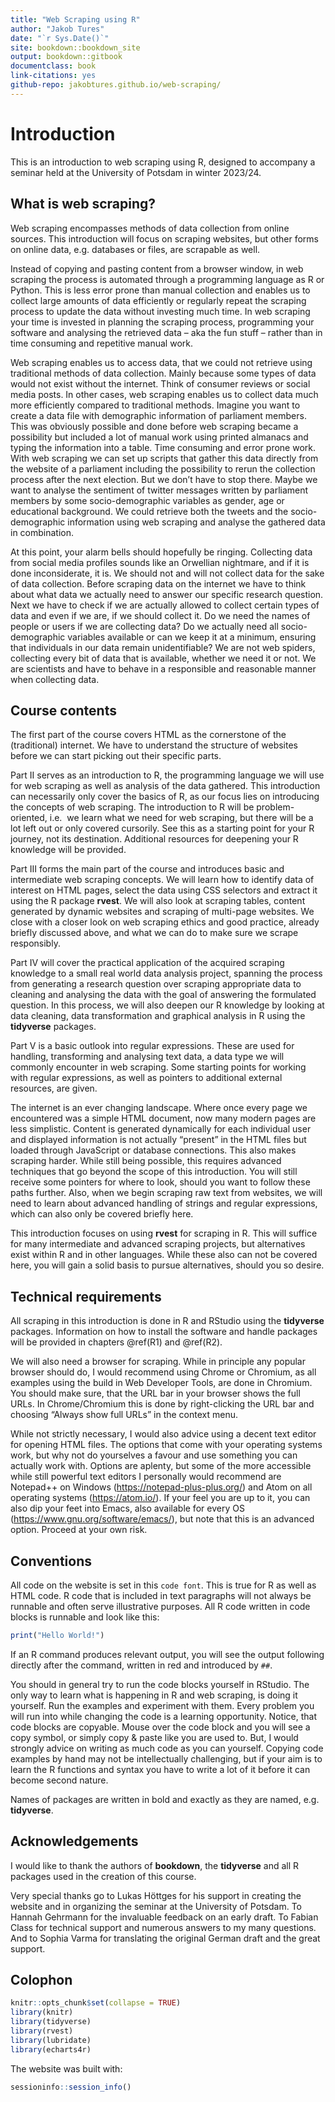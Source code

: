 ```yaml
--- 
title: "Web Scraping using R"
author: "Jakob Tures"
date: "`r Sys.Date()`"
site: bookdown::bookdown_site
output: bookdown::gitbook
documentclass: book
link-citations: yes
github-repo: jakobtures.github.io/web-scraping/
---
```


# Introduction {-}

This is an introduction to web scraping using R, designed to accompany a seminar
held at the University of Potsdam in winter 2023/24.

## What is web scraping? {-}

Web scraping encompasses methods of data collection from online sources. This
introduction will focus on scraping websites, but other forms on online data, 
e.g. databases or files, are scrapable as well.

Instead of copying and pasting content from a browser window, in web scraping 
the process is automated through a programming language as R or Python. This is
less error prone than manual collection and enables us to collect large amounts
of data efficiently or regularly repeat the scraping process to update the data
without investing much time. In web scraping your time is invested in planning 
the scraping process, programming your software and analysing the retrieved 
data -- aka the fun stuff -- rather than in time consuming and repetitive 
manual work.

Web scraping enables us to access data, that we could not retrieve using 
traditional methods of data collection. Mainly because some types of data would
not exist without the internet. Think of consumer reviews or social media 
posts. In other cases, web scraping enables us to collect data much more 
efficiently compared to traditional methods. Imagine you want to create a data 
file with demographic information of parliament members. This was obviously 
possible and done before web scraping became a possibility but included a lot of
manual work using printed almanacs and typing the information into a table. Time
consuming and error prone work. With web scraping we can set up scripts that 
gather this data directly from the website of a parliament including the 
possibility to rerun the collection process after the next election. But we 
don't have to stop there. Maybe we want to analyse the sentiment of twitter 
messages written by parliament members by some socio-demographic variables as 
gender, age or educational background. We could retrieve both the tweets and the 
socio-demographic information using web scraping and analyse the gathered data
in combination.

At this point, your alarm bells should hopefully be ringing. Collecting data 
from social media profiles sounds like an Orwellian nightmare, and if it is done
inconsiderate, it is. We should not and will not collect data for the sake of data
collection. Before scraping data on the internet we have to think about what 
data we actually need to answer our specific research question. Next we have to
check if we are actually allowed to collect certain types of data and even if we
are, if we should collect it. Do we need the names of people or users if we are
collecting data? Do we actually need all socio-demographic variables available 
or can we keep it at a minimum, ensuring that individuals in our data remain
unidentifiable? We are not web spiders, collecting every bit of data that is
available, whether we need it or not. We are scientists and have to behave in a
responsible and reasonable manner when collecting data.


## Course contents {-}

The first part of the course covers HTML as the cornerstone of the (traditional) 
internet. We have to understand the structure of websites before we can start
picking out their specific parts. 

Part II serves as an introduction to R, the programming language we will use
for web scraping as well as analysis of the data gathered. This introduction can
necessarily only cover the basics of R, as our focus lies on introducing the
concepts of web scraping. The introduction to R will be problem-oriented, i.e. 
we learn what we need for web scraping, but there will be a lot left out or only
covered cursorily. See this as a starting point for your R journey, not its
destination. Additional resources for deepening your R knowledge will be 
provided.

Part III forms the main part of the course and introduces basic and intermediate
web scraping concepts. We will learn how to identify data of interest on HTML
pages, select the data using CSS selectors and extract it using the R package
**rvest**. We will also look at scraping tables, content generated by dynamic 
websites and scraping of multi-page websites. We close with a closer look on web
scraping ethics and good practice, already briefly discussed above, and what we
can do to make sure we scrape responsibly. 

Part IV will cover the practical application of the acquired scraping knowledge
to a small real world data analysis project, spanning the process from generating a
research question over scraping appropriate data to cleaning and analysing the
data with the goal of answering the formulated question. In this process, we
will also deepen our R knowledge by looking at data cleaning, data
transformation and graphical analysis in R using the **tidyverse** packages.

Part V is a basic outlook into regular expressions. These are used for handling,
transforming and analysing text data, a data type we will commonly encounter
in web scraping. Some starting points for working with regular expressions, as
well as pointers to additional external resources, are given.

The internet is an ever changing landscape. Where once every page we encountered
was a simple HTML document, now many modern pages are less simplistic. Content 
is generated dynamically for each individual user and displayed information is
not actually "present" in the HTML files but loaded through JavaScript or 
database connections. This also makes scraping harder. While still being
possible, this requires advanced techniques that go beyond the scope of this 
introduction. You will still receive some pointers for where to look, should you
want to follow these paths further. Also, when we begin scraping raw text from
websites, we will need to learn about advanced handling of strings and regular 
expressions, which can also only be covered briefly here. 

This introduction focuses on using **rvest** for scraping in R. This will suffice 
for many intermediate and advanced scraping projects, but alternatives exist
within R and in other languages. While these also can not be covered here, you
will gain a solid basis to pursue alternatives, should you so desire.


## Technical requirements {-}

All scraping in this introduction is done in R and RStudio using the **tidyverse**
packages. Information on how to install the software and handle packages will be
provided in chapters \@ref(R1) and \@ref(R2).

We will also need a browser for scraping. While in principle any popular browser
should do, I would recommend using Chrome or Chromium, as all examples using the
build in Web Developer Tools, are done in Chromium. You should make sure, that
the URL bar in your browser shows the full URLs. In Chrome/Chromium this is done
by right-clicking the URL bar and choosing "Always show full URLs" in the 
context menu.

While not strictly necessary, I would also advice using a decent text editor for
opening HTML files. The options that come with your operating systems work, but why 
not do yourselves a favour and use something you can actually work with. Options
are aplenty, but some of the more accessible while still powerful text editors I
personally would recommend are Notepad++ on Windows 
(<https://notepad-plus-plus.org/>{target="_blank"}) and Atom on all operating
systems (<https://atom.io/>{target="_blank"}). If your feel you are up to it, 
you can also dip your feet into Emacs, also available for every OS 
(<https://www.gnu.org/software/emacs/>{target="_blanK"}), but note that this is 
an advanced option. Proceed at your own risk.


## Conventions {-}

All code on the website is set in this `code font`.  This is true for R as well
as HTML code. R code that is included in text paragraphs will not always be 
runnable and often serve illustrative purposes. All R code written in code
blocks is runnable and look like this:

``` r
print("Hello World!")
```

If an R command produces relevant output, you will see the output following 
directly after the command, written in red and introduced by `##`.

You should in general try to run the code blocks yourself in RStudio. The only 
way to learn what is happening in R and web scraping, is doing it yourself.
Run the examples and experiment with them. Every problem you will run into while
changing the code is a learning opportunity. Notice, that code blocks are
copyable. Mouse over the code block and you will see a copy symbol, or simply 
copy & paste like you are used to. But, I would strongly advice on writing as
much code as you can yourself. Copying code examples by hand may not be 
intellectually challenging, but if your aim is to learn the R functions and 
syntax you have to write a lot of it before it can become second nature.

Names of packages are written in bold and exactly as they are named, e.g.
**tidyverse**.


## Acknowledgements {-}
I would like to thank the authors of **bookdown**, the **tidyverse** and all R packages
used in the creation of this course.

Very special thanks go to Lukas Höttges for his support in creating the website
and in organizing the seminar at the University of Potsdam. To Hannah Gehrmann
for the invaluable feedback on an early draft. To Fabian Class for technical 
support and numerous answers to my many questions. And to Sophia Varma for
translating the original German draft and the great support.

## Colophon {-}
``` r
knitr::opts_chunk$set(collapse = TRUE)
library(knitr)
library(tidyverse)
library(rvest)
library(lubridate)
library(echarts4r)
```

The website was built with:

``` r
sessioninfo::session_info()
```
